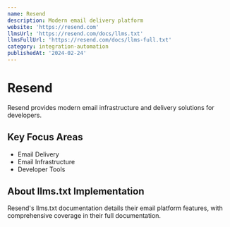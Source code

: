```yaml
---
name: Resend
description: Modern email delivery platform
website: 'https://resend.com'
llmsUrl: 'https://resend.com/docs/llms.txt'
llmsFullUrl: 'https://resend.com/docs/llms-full.txt'
category: integration-automation
publishedAt: '2024-02-24'
---
```


# Resend

Resend provides modern email infrastructure and delivery solutions for developers.

## Key Focus Areas

- Email Delivery
- Email Infrastructure
- Developer Tools

## About llms.txt Implementation

Resend's llms.txt documentation details their email platform features, with comprehensive coverage in their full documentation.
